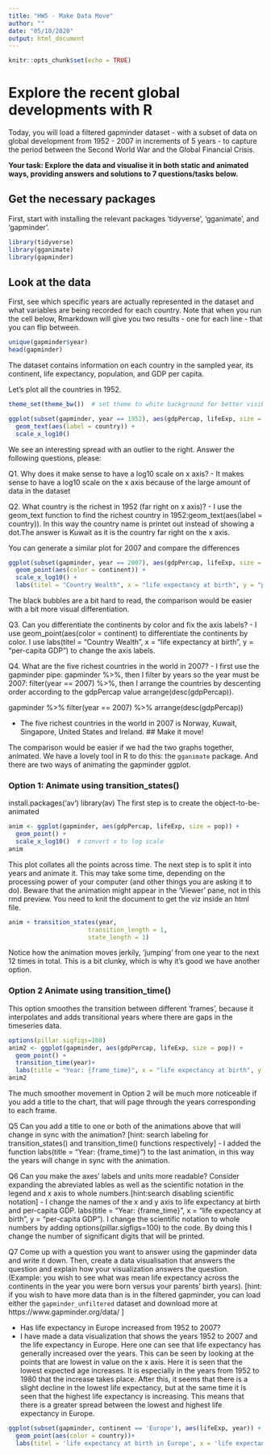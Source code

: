 ```yaml
---
title: "HW5 - Make Data Move"
author: ""
date: "05/10/2020"
output: html_document
---
```


```r
knitr::opts_chunk$set(echo = TRUE)
```

#  Explore the recent global developments with R
Today, you will load a filtered gapminder dataset -  with a subset of data on global development from 1952 - 2007 in increments of 5 years - to capture the period between the Second World War and the Global Financial Crisis. 

**Your task: Explore the data and visualise it in both static and animated ways, providing answers and solutions to 7 questions/tasks below.**

## Get the necessary packages
First, start with installing the relevant packages 'tidyverse', 'gganimate', and 'gapminder'.

```r
library(tidyverse)
library(gganimate)
library(gapminder)
```

## Look at the data
First, see which specific years are actually represented in the dataset and what variables are being recorded for each country. Note that when you run the cell below, Rmarkdown will give you two results - one for each line - that you can flip between.
```r
unique(gapminder$year)
head(gapminder)
```
The dataset contains information on each country in the sampled year, its continent, life expectancy, population, and GDP per capita.

Let's plot all the countries in 1952.
```r
theme_set(theme_bw())  # set theme to white background for better visibility

ggplot(subset(gapminder, year == 1952), aes(gdpPercap, lifeExp, size = pop)) +
  geom_text(aes(label = country)) +
  scale_x_log10()
```
We see an interesting spread with an outlier to the right. Answer the following questions, please:

Q1. Why does it make sense to have a log10 scale on x axis?
- It makes sense to have a log10 scale on the x axis because of the large amount of data in the dataset

Q2. What country is the richest in 1952 (far right on x axis)? 
- I use the geom_text function to find the richest country in 1952:geom_text(aes(label = country)). In this way the country name is printet out instead of showing a dot.The answer is Kuwait as it is the country far right on the x axis. 

You can generate a similar plot for 2007 and compare the differences
```r
ggplot(subset(gapminder, year == 2007), aes(gdpPercap, lifeExp, size = pop)) +
  geom_point(aes(color = continent)) +
  scale_x_log10() +
  labs(titel = "Country Wealth", x = "life expectancy at birth", y = "per-capita GDP")
```
The black bubbles are a bit hard to read, the comparison would be easier with a bit more visual differentiation.

Q3. Can you differentiate the continents by color and fix the axis labels?
- I use geom_point(aes(color = continent) to differentiate the continents by color. I use labs(titel = "Country Wealth", x = "life expectancy at birth", y = "per-capita GDP") to change the axis labels.    

Q4. What are the five richest countries in the world in 2007?
- I first use the gapminder pipe: gapminder %>%, then I filter by years so the year must be 2007: filter(year == 2007) %>%, then I arrange the countries by descenting order according to the gdpPercap value arrange(desc(gdpPercap)).    

gapminder %>%
filter(year == 2007) %>% 
arrange(desc(gdpPercap))

- The five richest countries in the world in 2007 is Norway, Kuwait, Singapore, United States and Ireland.
##  Make it move!

The comparison would be easier if we had the two graphs together, animated. We have a lovely tool in R to do this: the `gganimate` package. And there are two ways of animating the gapminder ggplot.

### Option 1: Animate using transition_states() 
install.packages('av')
library(av)
The first step is to create the object-to-be-animated
```r
anim <- ggplot(gapminder, aes(gdpPercap, lifeExp, size = pop)) +
  geom_point() +
  scale_x_log10()  # convert x to log scale
anim
```

This plot collates all the points across time. The next step is to split it into years and animate it. This may take some time, depending on the processing power of your computer (and other things you are asking it to do). Beware that the animation might appear in the 'Viewer' pane, not in this rmd preview. You need to knit the document to get the viz inside an html file.
```r
anim + transition_states(year, 
                      transition_length = 1,
                      state_length = 1)

```
Notice how the animation moves jerkily, 'jumping' from one year to the next 12 times in total. This is a bit clunky, which is why it's good we have another option. 


### Option 2 Animate using transition_time()
This option smoothes the transition between different 'frames', because it interpolates and adds transitional years where there are gaps in the timeseries data.

```r
options(pillar.sigfigs=100)
anim2 <- ggplot(gapminder, aes(gdpPercap, lifeExp, size = pop)) +
  geom_point() +
  transition_time(year)+
  labs(title = "Year: {frame_time}", x = "life expectancy at birth", y = "per-capita GDP" )
anim2
```

The much smoother movement in Option 2 will be much more noticeable if you add a title to the chart, that will page through the years corresponding to each frame.


Q5 Can you add a title to one or both of the animations above that will change 
 in sync with the animation? [hint: search labeling for transition_states() and transition_time() functions respectively]
- I added the function labs(title = "Year: {frame_time}") to the last animation, in this way the years will change in sync with the animation. 

Q6 Can you make the axes' labels and units more readable? Consider expanding the abreviated lables as well as the scientific notation in the legend and x axis to whole numbers.[hint:search disabling scientific notation]
- I change the names of the x and y axis to life expectancy at birth and per-capita GDP. labs(title = "Year: {frame_time}", x = "life expectancy at birth", y = "per-capita GDP"). I change the scientific notation to whole numbers by adding options(pillar.sigfigs=100) to the code. By doing this I change the number of significant digits that will be printed.  

Q7 Come up with a question you want to answer using the gapminder data and write it down. Then, create a data visualisation that answers the question and explain how your visualization answers the question. (Example: you wish to see what was mean life expectancy across the continents in the year you were born versus your parents' birth years). [hint: if you wish to have more data than is in the filtered gapminder, you can load either the `gapminder_unfiltered` dataset and download more at https://www.gapminder.org/data/ ]

- Has life expectancy in Europe increased from 1952 to 2007?
- I have made a data visualization that shows the years 1952 to 2007 and the life expectancy in Europe. Here one can see that life expectancy has generally increased over the years. This can be seen by looking at the points that are lowest in value on the x axis. Here it is seen that the lowest expected age increases. It is especially in the years from 1952 to 1980 that the increase takes place. After this, it seems that there is a slight decline in the lowest life expectancy, but at the same time it is seen that the highest life expectancy is increasing. This means that there is a greater spread between the lowest and highest life expectancy in Europe.

```r
ggplot(subset(gapminder, continent == 'Europe'), aes(lifeExp, year)) +
  geom_point(aes(color = country))+
  labs(titel = 'life expectancy at birth in Europe', x = 'life expectancy at birth')
```

    
    
    